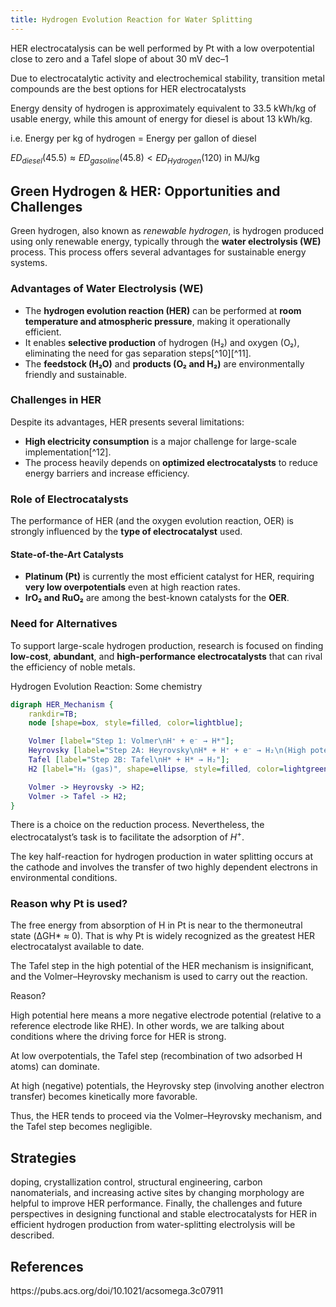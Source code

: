 ```yaml
---
title: Hydrogen Evolution Reaction for Water Splitting
---
```


HER electrocatalysis can be well performed by Pt with a low overpotential close to zero and a Tafel slope of about 30 mV dec–1

Due to electrocatalytic activity and electrochemical stability, transition metal compounds are the best options for HER electrocatalysts


:::{.column-margin}
Energy density of hydrogen is approximately equivalent to 33.5 kWh/kg of usable energy, while this amount of energy for diesel is about 13 kWh/kg.

i.e. Energy per kg of hydrogen = Energy per gallon of diesel

$ED_{diesel} (45.5) \approx ED_{gasoline} (45.8) < ED_{Hydrogen}(120)$ in MJ/kg
:::


::::{.ddm}
:::{.ddm-head onclick="toggleBox(this)"}
## Green Hydrogen & HER: Opportunities and Challenges
:::
:::{.ddm-box}
Green hydrogen, also known as *renewable hydrogen*, is hydrogen produced using only renewable energy, typically through the **water electrolysis (WE)** process. This process offers several advantages for sustainable energy systems.

### Advantages of Water Electrolysis (WE)

- The **hydrogen evolution reaction (HER)** can be performed at **room temperature and atmospheric pressure**, making it operationally efficient.  
- It enables **selective production** of hydrogen (H₂) and oxygen (O₂), eliminating the need for gas separation steps[^10][^11].  
- The **feedstock (H₂O)** and **products (O₂ and H₂)** are environmentally friendly and sustainable.

### Challenges in HER

Despite its advantages, HER presents several limitations:

- **High electricity consumption** is a major challenge for large-scale implementation[^12].  
- The process heavily depends on **optimized electrocatalysts** to reduce energy barriers and increase efficiency.

### Role of Electrocatalysts

The performance of HER (and the oxygen evolution reaction, OER) is strongly influenced by the **type of electrocatalyst** used.

#### State-of-the-Art Catalysts

- **Platinum (Pt)** is currently the most efficient catalyst for HER, requiring **very low overpotentials** even at high reaction rates.  
- **IrO₂ and RuO₂** are among the best-known catalysts for the **OER**.



### Need for Alternatives

To support large-scale hydrogen production, research is focused on finding **low-cost**, **abundant**, and **high-performance electrocatalysts** that can rival the efficiency of noble metals.
:::
::::


::::{.ddm}
:::{.ddm-head onclick="toggleBox(this)"}
Hydrogen Evolution Reaction: Some chemistry
:::
:::{.ddm-box}

```dot
digraph HER_Mechanism {
    rankdir=TB;
    node [shape=box, style=filled, color=lightblue];

    Volmer [label="Step 1: Volmer\nH⁺ + e⁻ → H*"];
    Heyrovsky [label="Step 2A: Heyrovsky\nH* + H⁺ + e⁻ → H₂\n(High potential)"];
    Tafel [label="Step 2B: Tafel\nH* + H* → H₂"];
    H2 [label="H₂ (gas)", shape=ellipse, style=filled, color=lightgreen];

    Volmer -> Heyrovsky -> H2;
    Volmer -> Tafel -> H2;
}

```

There is a choice on the reduction process. Nevertheless, the electrocatalyst's task is to facilitate the adsorption of $H^+$.


The key half-reaction for hydrogen production in water splitting occurs at the cathode and involves the transfer of two highly dependent electrons in environmental conditions.

### Reason why Pt is used?
The free energy from absorption of H in Pt is near to the thermoneutral state (ΔGH* ≈ 0). That is why Pt is widely recognized as the greatest HER electrocatalyst available to date. 


The Tafel step in the high potential of the HER mechanism is insignificant, and the Volmer–Heyrovsky mechanism is used to carry out the reaction.

Reason? 

High potential here means a more negative electrode potential (relative to a reference electrode like RHE). In other words, we are talking about conditions where the driving force for HER is strong.

At low overpotentials, the Tafel step (recombination of two adsorbed H atoms) can dominate.

At high (negative) potentials, the Heyrovsky step (involving another electron transfer) becomes kinetically more favorable.

Thus, the HER tends to proceed via the Volmer–Heyrovsky mechanism, and the Tafel step becomes negligible.
:::
::::











## Strategies
doping, crystallization control, structural engineering, carbon nanomaterials, and increasing active sites by changing morphology are helpful to improve HER performance. Finally, the challenges and future perspectives in designing functional and stable electrocatalysts for HER in efficient hydrogen production from water-splitting electrolysis will be described.




## References
https://pubs.acs.org/doi/10.1021/acsomega.3c07911

